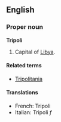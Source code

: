 ==English==
===Proper noun===
'''Tripoli'''

# Capital of [[Libya]].

====Related terms====
*[[Tripolitania]]

====Translations====
*French: Tripoli
*Italian: Tripoli ''f''